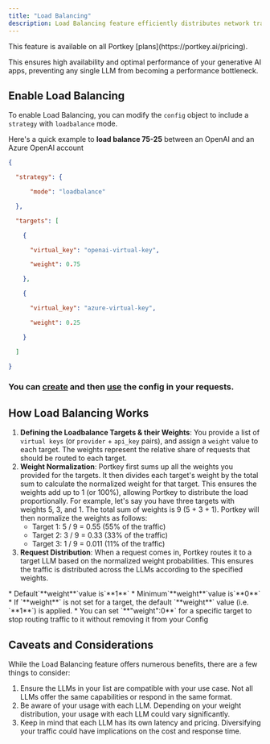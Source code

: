 ```yaml
---
title: "Load Balancing"
description: Load Balancing feature efficiently distributes network traffic across multiple LLMs.
---
```


<Check>
  This feature is available on all Portkey [plans](https://portkey.ai/pricing).
</Check>

 This ensures high availability and optimal performance of your generative AI apps, preventing any single LLM from becoming a performance bottleneck.

## Enable Load Balancing

To enable Load Balancing, you can modify the `config` object to include a `strategy` with `loadbalance` mode.

Here's a quick example to **load balance 75-25** between an OpenAI and an Azure OpenAI account

```JSON
{

  "strategy": {

      "mode": "loadbalance"

  },

  "targets": [

    {

      "virtual_key": "openai-virtual-key",

      "weight": 0.75

    },

    {

      "virtual_key": "azure-virtual-key",

      "weight": 0.25

    }

  ]

}
```

### You can [create](/docs/product/ai-gateway/configs#creating-configs) and then [use](/docs/product/ai-gateway/configs#using-configs) the config in your requests.

## How Load Balancing Works

1. **Defining the Loadbalance Targets & their Weights**: You provide a list of `virtual keys` (or `provider` \+ `api_key` pairs), and assign a `weight` value to each target. The weights represent the relative share of requests that should be routed to each target.
2. **Weight Normalization**: Portkey first sums up all the weights you provided for the targets. It then divides each target's weight by the total sum to calculate the normalized weight for that target. This ensures the weights add up to 1 (or 100%), allowing Portkey to distribute the load proportionally.
For example, let's say you have three targets with weights 5, 3, and 1\. The total sum of weights is 9 (5 + 3 + 1). Portkey will then normalize the weights as follows:
   * Target 1: 5 / 9 = 0.55 (55% of the traffic)
   * Target 2: 3 / 9 = 0.33 (33% of the traffic)
   * Target 3: 1 / 9 = 0.011 (11% of the traffic)
3. **Request Distribution**: When a request comes in, Portkey routes it to a target LLM based on the normalized weight probabilities. This ensures the traffic is distributed across the LLMs according to the specified weights.

<Info>
* Default`**weight**`value is`**1**`
* Minimum`**weight**`value is`**0**`
* If `**weight**` is not set for a target, the default `**weight**` value (i.e. `**1**`) is applied.
* You can set `**"weight":0**` for a specific target to stop routing traffic to it without removing it from your Config
</Info>

## Caveats and Considerations

While the Load Balancing feature offers numerous benefits, there are a few things to consider:

1. Ensure the LLMs in your list are compatible with your use case. Not all LLMs offer the same capabilities or respond in the same format.
2. Be aware of your usage with each LLM. Depending on your weight distribution, your usage with each LLM could vary significantly.
3. Keep in mind that each LLM has its own latency and pricing. Diversifying your traffic could have implications on the cost and response time.
